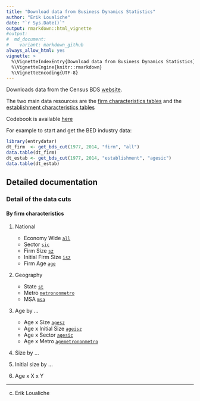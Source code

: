 ```yaml
---
title: "Download data from Business Dynamics Statistics"
author: "Erik Loualiche"
date: "`r Sys.Date()`"
output: rmarkdown::html_vignette
#output:
#  md_document:
#    variant: markdown_github
always_allow_html: yes
vignette: >
  %\VignetteIndexEntry{Download data from Business Dynamics Statistics}
  %\VignetteEngine{knitr::rmarkdown}
  %\VignetteEncoding{UTF-8}
---
```



Downloads data from the Census BDS [website](https://www.census.gov/ces/dataproducts/bds/). 

The two main data resources are the [firm characteristics tables](https://www.census.gov/ces/dataproducts/bds/data_firm.html) and the [establishment characteristics tables](https://www.census.gov/ces/dataproducts/bds/data_estab.html)

Codebook is available [here](https://www.census.gov/ces/pdf/BDS_2014_Codebook.pdf)

For example to start and get the BED industry data:
```r
library(entrydatar)
dt_firm  <- get_bds_cut(1977, 2014, "firm", "all")
data.table(dt_firm)
dt_estab <- get_bds_cut(1977, 2014, "establishment", "agesic")
data.table(dt_estab)
```


## Detailed documentation

### Detail of the data cuts

#### By firm characteristics

1. National
   + Economy Wide [`all`](http://www2.census.gov/ces/bds/firm/bds_f_all_release.csv)
   + Sector [`sic`](http://www2.census.gov/ces/bds/firm/bds_f_sic_release.csv)
   + Firm Size [`sz`](http://www2.census.gov/ces/bds/firm/bds_f_sz_release.csv)
   + Initial Firm Size [`isz`](http://www2.census.gov/ces/bds/firm/bds_f_isz_release.csv)
   + Firm Age [`age`](http://www2.census.gov/ces/bds/firm/bds_f_age_release.csv)

2. Geography
   + State [`st`](http://www2.census.gov/ces/bds/firm/bds_f_st_release.csv)
   + Metro [`metrononmetro`](http://www2.census.gov/ces/bds/firm/bds_f_metrononmetro_release.csv)
   + MSA [`msa`](http://www2.census.gov/ces/bds/firm/bds_f_msa_release.csv)

3. Age by ...
   + Age x Size [`agesz`](http://www2.census.gov/ces/bds/firm/bds_f_agesz_release.csv)
   + Age x Initial Size [`ageisz`](http://www2.census.gov/ces/bds/firm/bds_f_ageisz_release.csv)
   + Age x Sector [`agesic`](http://www2.census.gov/ces/bds/firm/bds_f_agesic_release.csv)
   + Age x Metro [`agemetrononmetro`](http://www2.census.gov/ces/bds/firm/bds_f_agemetrononmetro_release.csv)

4. Size by ...

5. Initial size by ...

6. Age x X x Y











---------------------------
(c) Erik Loualiche
